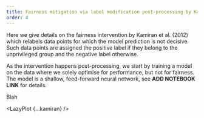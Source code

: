 ```yaml
---
title: Fairness mitigation via label modification post-processing by Kamiran et al. (2012)
order: 4
---
```




Here we give details on the fairness intervention by Kamiran et al. (2012) which relabels data points for which the model prediction is not decisive. Such data points are assigned the positive label if they belong to the unprivileged group and the negative label otherwise.

As the intervention happens post-processing, we start by training a model on the data where we solely optimise for performance, but not for fairness. The model is a shallow, feed-forward neural network, see **ADD NOTEBOOK LINK** for details.

Blah

<LazyPlot {...kamiran} />
